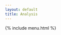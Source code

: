 ```yaml
---
layout: default
title: Analysis
---
```


<style>
  .menu-bar {
    background-color: #f2f2f2;
    padding: 10px;
  }

  .menu-bar a {
    margin-right: 10px;
    color: #333;
    text-decoration: none;
  }
</style>

{% include menu.html %}

